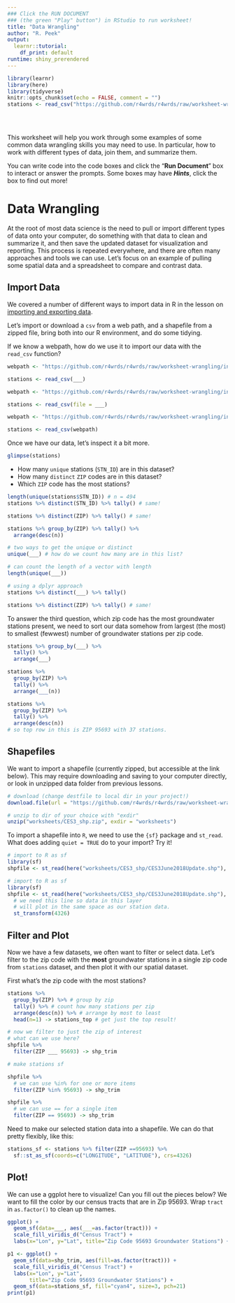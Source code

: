 ```yaml
---
### Click the RUN DOCUMENT 
### (the green "Play" button") in RStudio to run worksheet!
title: "Data Wrangling"
author: "R. Peek"
output: 
  learnr::tutorial:
    df_print: default
runtime: shiny_prerendered
---
```


```r
library(learnr)
library(here)
library(tidyverse)
knitr::opts_chunk$set(echo = FALSE, comment = "")
stations <- read_csv("https://github.com/r4wrds/r4wrds/raw/worksheet-wrangling/intro/data/calenviroscreen/sac_county_crosswalk_to_gw_stations.csv")



```

<br>

This worksheet will help you work through some examples of some common data wrangling skills you may need to use. In particular, how to work with different types of data, join them, and summarize them.

You can write code into the code boxes and click the "**Run Document**" box to interact or answer the prompts. Some boxes may have __*Hints*__, click the box to find out more!

# Data Wrangling

At the root of most data science is the need to pull or import different types of data onto your computer, do something with that data to clean and summarize it, and then save the updated dataset for visualization and reporting. This process is repeated everywhere, and there are often many approaches and tools we can use. Let's focus on an example of pulling some spatial data and a spreadsheet to compare and contrast data.

## Import Data

We covered a number of different ways to import data in R in the lesson on [importing and exporting data](https://www.r4wrds.com/intro/m_importing_and_exporting_data.html).

Let's import or download a `csv` from a web path, and a shapefile from a zipped file, bring both into our R environment, and do some tidying.

If we know a webpath, how do we use it to import our data with the `read_csv` function?

```r

webpath <- "https://github.com/r4wrds/r4wrds/raw/worksheet-wrangling/intro/data/calenviroscreen/sac_county_crosswalk_to_gw_stations.csv"

stations <- read_csv(___)

```

```r

webpath <- "https://github.com/r4wrds/r4wrds/raw/worksheet-wrangling/intro/data/calenviroscreen/sac_county_crosswalk_to_gw_stations.csv"

stations <- read_csv(file = ___)

```

```r

webpath <- "https://github.com/r4wrds/r4wrds/raw/worksheet-wrangling/intro/data/calenviroscreen/sac_county_crosswalk_to_gw_stations.csv"

stations <- read_csv(webpath)

```

Once we have our data, let's inspect it a bit more.

```r
glimpse(stations)
```

 - How many `unique` stations (`STN_ID`) are in this dataset? 
 - How many `distinct` `ZIP` codes are in this dataset?
 - Which `ZIP` code has the most stations?

```r

length(unique(stations$STN_ID)) # n = 494
stations %>% distinct(STN_ID) %>% tally() # same!

stations %>% distinct(ZIP) %>% tally() # same!

stations %>% group_by(ZIP) %>% tally() %>% 
  arrange(desc(n))

```

```r

# two ways to get the unique or distinct
unique(___) # how do we count how many are in this list?

```

```r

# can count the length of a vector with length
length(unique(___))

# using a dplyr approach
stations %>% distinct(___) %>% tally() 

```


```r

stations %>% distinct(ZIP) %>% tally() # same!

```

To answer the third question, which zip code has the most groundwater stations present, we need to sort our data somehow from largest (the most) to smallest (fewwest) number of groundwater stations per zip code.

```r

stations %>% group_by(___) %>% 
  tally() %>% 
  arrange(___)

```

```r

stations %>% 
  group_by(ZIP) %>% 
  tally() %>% 
  arrange(___(n))

```

```r

stations %>% 
  group_by(ZIP) %>% 
  tally() %>% 
  arrange(desc(n)) 
# so top row in this is ZIP 95693 with 37 stations.


```

## Shapefiles

We want to import a shapefile (currently zipped, but accessible at the link below). This may require downloading and saving to your computer directly, or look in unzipped data folder from previous lessons.

```r

# download (change destfile to local dir in your project!)
download.file(url = "https://github.com/r4wrds/r4wrds/raw/worksheet-wrangling/intro/data/calenviroscreen/CES3_shp.zip", destfile = "worksheets/CES3_shp.zip")

# unzip to dir of your choice with "exdir"
unzip("worksheets/CES3_shp.zip", exdir = "worksheets")

```

To import a shapefile into `R`, we need to use the `{sf}` package and `st_read`. What does adding `quiet = TRUE` do to your import? Try it!

```r
# import to R as sf
library(sf)
shpfile <- st_read(here("worksheets/CES3_shp/CES3June2018Update.shp"), ___)

```

```r
# import to R as sf
library(sf)
shpfile <- st_read(here("worksheets/CES3_shp/CES3June2018Update.shp"), quiet = TRUE) %>% 
  # we need this line so data in this layer
  # will plot in the same space as our station data.
  st_transform(4326)

```

## Filter and Plot

Now we have a few datasets, we often want to filter or select data. Let's filter to the zip code with the **most** groundwater stations in a single zip code from `stations` dataset, and then plot it with our spatial dataset.

First what's the zip code with the most stations?

```r

stations %>% 
  group_by(ZIP) %>% # group by zip
  tally() %>% # count how many stations per zip
  arrange(desc(n)) %>% # arrange by most to least
  head(n=1) -> stations_top # get just the top result!

```


```r

# now we filter to just the zip of interest
# what can we use here?
shpfile %>% 
  filter(ZIP ___ 95693) -> shp_trim 

# make stations sf
```

```r

shpfile %>% 
  # we can use %in% for one or more items
  filter(ZIP %in% 95693) -> shp_trim 

```


```r

shpfile %>% 
  # we can use == for a single item
  filter(ZIP == 95693) -> shp_trim 

```

Need to make our selected station data into a shapefile. We can do that pretty flexibly, like this:

```r

stations_sf <- stations %>% filter(ZIP ==95693) %>% 
  sf::st_as_sf(coords=c("LONGITUDE", "LATITUDE"), crs=4326)

```


## Plot!

We can use a ggplot here to visualize! Can you fill out the pieces below? We want to fill the color by our census tracts that are in Zip 95693. Wrap `tract` in `as.factor()` to clean up the names.

```r

ggplot() + 
  geom_sf(data=___, aes(___=as.factor(tract))) + 
  scale_fill_viridis_d("Census Tract") +
  labs(x="Lon", y="Lat", title="Zip Code 95693 Groundwater Stations") + geom_sf(data=stations_sf, fill="blue"), pch=21)

```

```r

p1 <- ggplot() + 
  geom_sf(data=shp_trim, aes(fill=as.factor(tract))) + 
  scale_fill_viridis_d("Census Tract") +
  labs(x="Lon", y="Lat", 
       title="Zip Code 95693 Groundwater Stations") +
  geom_sf(data=stations_sf, fill="cyan4", size=3, pch=21)
print(p1)
```




